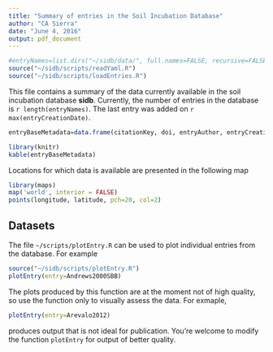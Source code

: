 ```yaml
---
title: "Summary of entries in the Soil Incubation Database"
author: "CA Sierra"
date: "June 4, 2016"
output: pdf_document
---
```


```r
#entryNames=list.dirs("~/sidb/data/", full.names=FALSE, recursive=FALSE)
source("~/sidb/scripts/readYaml.R")
source("~/sidb/scripts/loadEntries.R")
```

This file contains a summary of the data currently available in the soil incubation database **sidb**. Currently, the number of entries in the database is `r length(entryNames)`.
The last entry was added on `r max(entryCreationDate)`.


```r
entryBaseMetadata=data.frame(citationKey, doi, entryAuthor, entryCreationDate)

library(knitr)
kable(entryBaseMetadata)
```

Locations for which data is available are presented in the following map

```r
library(maps)
map('world', interior = FALSE)
points(longitude, latitude, pch=20, col=2)
```

## Datasets
The file `~/scripts/plotEntry.R` can be used to plot individual entries from the database. For example

```r
source("~/sidb/scripts/plotEntry.R")
plotEntry(entry=Andrews2000SBB)
```

The plots produced by this function are at the moment not of high quality, so use the function only to visually assess the data. For exmaple,

```r
plotEntry(entry=Arevalo2012)
```

produces output that is not ideal for publication. You're welcome to modify the function `plotEntry` for output of better quality.

